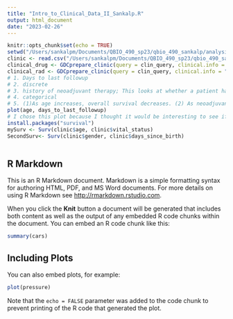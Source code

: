 ```yaml
---
title: "Intro_to_Clinical_Data_II_Sankalp.R"
output: html_document
date: "2023-02-26"
---
```


```r
knitr::opts_chunk$set(echo = TRUE)
setwd("/Users/sankalpm/Documents/QBIO_490_sp23/qbio_490_sankalp/analysis_data")
clinic <- read.csv("/Users/sankalpm/Documents/QBIO_490_sp23/qbio_490_sankalp/analysis_data/brca_clinical_data.csv")
clinical_drug <- GDCprepare_clinic(query = clin_query, clinical.info = "drug")
clinical_rad <- GDCprepare_clinic(query = clin_query, clinical.info = "radiation")
# 1. Days to last followup
# 2. discrete
# 3. history of neoadjuvant therapy; This looks at whether a patient has received chemotherapy prior to surgical intervention 
# 4. categorical
# 5. (1)As age increases, overall survival decreases. (2) As neoadjuvant therapy is used, patient survival increases. (3) As age at diagnosis increases, patients are less likely to have neoadjuvant therapy
plot(age, days_to_last_followup)
# I chose this plot because I thought it would be interesting to see if there was a correlation contrary to the idea that as one ages there are likely to be more followups.
install.packages("survival")
mySurv <- Surv(clinic$age, clinic$vital_status)
SecondSurv<- Surv(clinic$gender, clinic$days_since_birth)



```

## R Markdown

This is an R Markdown document. Markdown is a simple formatting syntax for authoring HTML, PDF, and MS Word documents. For more details on using R Markdown see <http://rmarkdown.rstudio.com>.

When you click the **Knit** button a document will be generated that includes both content as well as the output of any embedded R code chunks within the document. You can embed an R code chunk like this:

```r
summary(cars)
```

## Including Plots

You can also embed plots, for example:

```r
plot(pressure)
```

Note that the `echo = FALSE` parameter was added to the code chunk to prevent printing of the R code that generated the plot.
